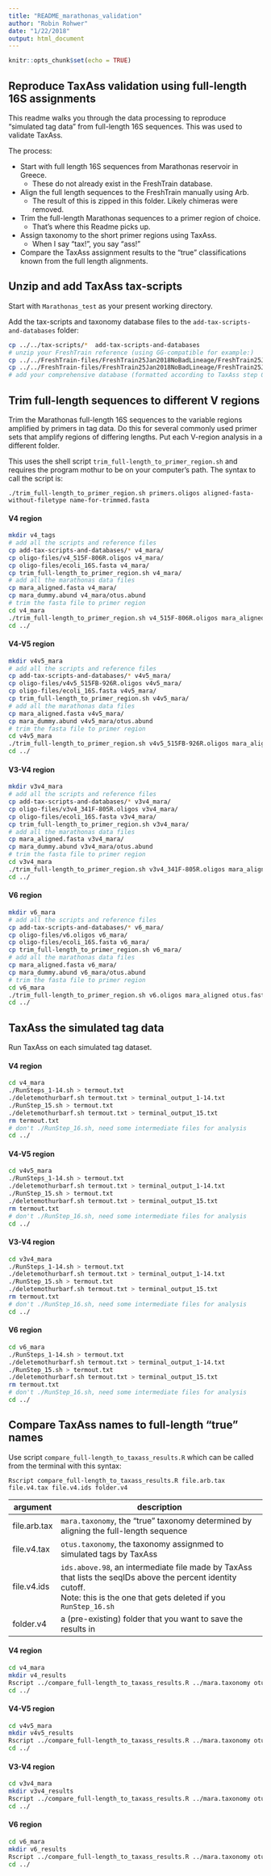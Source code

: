 ```yaml
---
title: "README_marathonas_validation"
author: "Robin Rohwer"
date: "1/22/2018"
output: html_document
---
```


```r
knitr::opts_chunk$set(echo = TRUE)
```



## Reproduce TaxAss validation using full-length 16S assignments

This readme walks you through the data processing to reproduce "simulated 
tag data" from full-length 16S sequences. This was used to validate TaxAss.

The process:  

* Start with full length 16S sequences from Marathonas reservoir in Greece.   
    * These do not already exist in the FreshTrain database.  
* Align the full length sequences to the FreshTrain manually using Arb.   
    * The result of this is zipped in this folder. Likely chimeras were removed.  
* Trim the full-length Marathonas sequences to a primer region of choice.   
    * That's where this Readme picks up.  
* Assign taxonomy to the short primer regions using TaxAss.  
    * When I say "tax!", you say "ass!"  
* Compare the TaxAss assignment results to the "true" classifications known 
from the full length alignments.




## Unzip and add TaxAss tax-scripts  

Start with `Marathonas_test` as your present working directory.  

Add the tax-scripts and taxonomy database files to the `add-tax-scripts-and-databases` folder:  

```bash
cp ../../tax-scripts/*  add-tax-scripts-and-databases
# unzip your FreshTrain reference (using GG-compatible for example:)
cp ../../FreshTrain-files/FreshTrain25Jan2018NoBadLineage/FreshTrain25Jan2018NoBadLineage.fasta add-tax-scripts-and-databases/custom.fasta
cp ../../FreshTrain-files/FreshTrain25Jan2018NoBadLineage/FreshTrain25Jan2018NoBadLineage.taxonomy  add-tax-scripts-and-databases/custom.taxonomy
# add your comprehensive database (formatted according to TaxAss step 0, named general.fasta and general.taxonomy)
```  




## Trim full-length sequences to different V regions  

Trim the Marathonas full-length 16S sequences to the variable regions amplified by primers in tag data. Do this for several commonly used primer sets that amplify regions of differing lengths. Put
each V-region analysis in a different folder.

This uses the shell script `trim_full-length_to_primer_region.sh` and requires the program mothur to be on your computer's path. The syntax to call the script is:  
```
./trim_full-length_to_primer_region.sh primers.oligos aligned-fasta-without-filetype name-for-trimmed.fasta
```

#### V4 region
```bash
mkdir v4_tags
# add all the scripts and reference files
cp add-tax-scripts-and-databases/* v4_mara/
cp oligo-files/v4_515F-806R.oligos v4_mara/
cp oligo-files/ecoli_16S.fasta v4_mara/
cp trim_full-length_to_primer_region.sh v4_mara/
# add all the marathonas data files
cp mara_aligned.fasta v4_mara/
cp mara_dummy.abund v4_mara/otus.abund
# trim the fasta file to primer region
cd v4_mara
./trim_full-length_to_primer_region.sh v4_515F-806R.oligos mara_aligned otus.fasta
cd ../
```

#### V4-V5 region
```bash
mkdir v4v5_mara
# add all the scripts and reference files
cp add-tax-scripts-and-databases/* v4v5_mara/
cp oligo-files/v4v5_515FB-926R.oligos v4v5_mara/
cp oligo-files/ecoli_16S.fasta v4v5_mara/
cp trim_full-length_to_primer_region.sh v4v5_mara/
# add all the marathonas data files
cp mara_aligned.fasta v4v5_mara/
cp mara_dummy.abund v4v5_mara/otus.abund
# trim the fasta file to primer region
cd v4v5_mara
./trim_full-length_to_primer_region.sh v4v5_515FB-926R.oligos mara_aligned otus.fasta
cd ../
```

#### V3-V4 region
```bash
mkdir v3v4_mara
# add all the scripts and reference files
cp add-tax-scripts-and-databases/* v3v4_mara/
cp oligo-files/v3v4_341F-805R.oligos v3v4_mara/
cp oligo-files/ecoli_16S.fasta v3v4_mara/
cp trim_full-length_to_primer_region.sh v3v4_mara/
# add all the marathonas data files
cp mara_aligned.fasta v3v4_mara/
cp mara_dummy.abund v3v4_mara/otus.abund
# trim the fasta file to primer region
cd v3v4_mara
./trim_full-length_to_primer_region.sh v3v4_341F-805R.oligos mara_aligned otus.fasta
cd ../
```

#### V6 region
```bash
mkdir v6_mara
# add all the scripts and reference files
cp add-tax-scripts-and-databases/* v6_mara/
cp oligo-files/v6.oligos v6_mara/
cp oligo-files/ecoli_16S.fasta v6_mara/
cp trim_full-length_to_primer_region.sh v6_mara/
# add all the marathonas data files
cp mara_aligned.fasta v6_mara/
cp mara_dummy.abund v6_mara/otus.abund
# trim the fasta file to primer region
cd v6_mara
./trim_full-length_to_primer_region.sh v6.oligos mara_aligned otus.fasta
cd ../
```




## TaxAss the simulated tag data  

Run TaxAss on each simulated tag dataset. 

#### V4 region
```bash
cd v4_mara
./RunSteps_1-14.sh > termout.txt
./deletemothurbarf.sh termout.txt > terminal_output_1-14.txt
./RunStep_15.sh > termout.txt
./deletemothurbarf.sh termout.txt > terminal_output_15.txt
rm termout.txt
# don't ./RunStep_16.sh, need some intermediate files for analysis
cd ../
```

#### V4-V5 region
```bash
cd v4v5_mara
./RunSteps_1-14.sh > termout.txt
./deletemothurbarf.sh termout.txt > terminal_output_1-14.txt
./RunStep_15.sh > termout.txt
./deletemothurbarf.sh termout.txt > terminal_output_15.txt
rm termout.txt
# don't ./RunStep_16.sh, need some intermediate files for analysis
cd ../
```

#### V3-V4 region
```bash
cd v3v4_mara
./RunSteps_1-14.sh > termout.txt
./deletemothurbarf.sh termout.txt > terminal_output_1-14.txt
./RunStep_15.sh > termout.txt
./deletemothurbarf.sh termout.txt > terminal_output_15.txt
rm termout.txt
# don't ./RunStep_16.sh, need some intermediate files for analysis
cd ../
```

#### V6 region
```bash
cd v6_mara
./RunSteps_1-14.sh > termout.txt
./deletemothurbarf.sh termout.txt > terminal_output_1-14.txt
./RunStep_15.sh > termout.txt
./deletemothurbarf.sh termout.txt > terminal_output_15.txt
rm termout.txt
# don't ./RunStep_16.sh, need some intermediate files for analysis
cd ../
```




## Compare TaxAss names to full-length "true" names  

Use script `compare_full-length_to_taxass_results.R` which can be called from the 
terminal with this syntax:  
```
Rscript compare_full-length_to_taxass_results.R file.arb.tax file.v4.tax file.v4.ids folder.v4
```

argument       | description
---------------|-----------------------------------------------------------------
file.arb.tax   | `mara.taxonomy`, the "true" taxonomy determined by aligning the full-length sequence  
file.v4.tax    | `otus.taxonomy`, the taxonomy assignmed to simulated tags by TaxAss
file.v4.ids    | `ids.above.98`, an intermediate file made by TaxAss that lists the seqIDs above the percent identity cutoff.<br>Note: this is the one that gets deleted if you `RunStep_16.sh`  
folder.v4      | a (pre-existing) folder that you want to save the results in  




#### V4 region
```bash
cd v4_mara
mkdir v4_results
Rscript ../compare_full-length_to_taxass_results.R ../mara.taxonomy otus.98.80.80.taxonomy ids.above.98 v4_results
cd ../
```

#### V4-V5 region
```bash
cd v4v5_mara
mkdir v4v5_results
Rscript ../compare_full-length_to_taxass_results.R ../mara.taxonomy otus.98.80.80.taxonomy ids.above.98 v4v5_results
cd ../
```

#### V3-V4 region
```bash
cd v3v4_mara
mkdir v3v4_results
Rscript ../compare_full-length_to_taxass_results.R ../mara.taxonomy otus.98.80.80.taxonomy ids.above.98 v3v4_results
cd ../
```

#### V6 region
```bash
cd v6_mara
mkdir v6_results
Rscript ../compare_full-length_to_taxass_results.R ../mara.taxonomy otus.98.80.80.taxonomy ids.above.98 v6_results
cd ../
```


